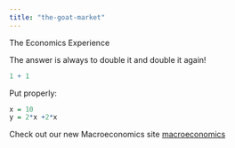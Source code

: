 ```yaml
---
title: "the-goat-market"
---
```


The Economics Experience

The answer is always to double it and double it again!

```r
1 + 1
```

Put properly:

```r
x = 10
y = 2*x +2*x
```

Check out our new Macroeconomics site [macroeconomics](/macroeconomics)
